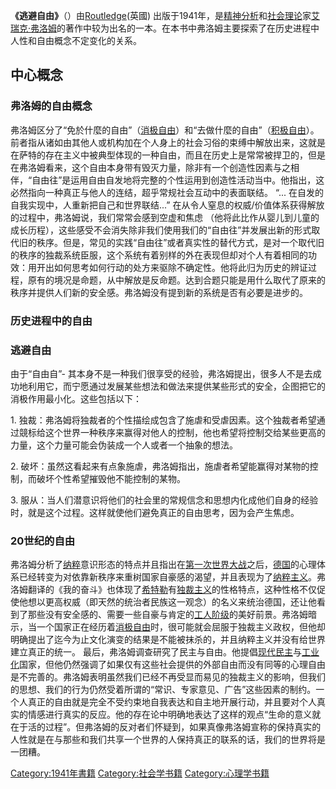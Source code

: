 {{法蘭克福學派}}
{{unreferenced|time=2014-05-21T04:40:49+00:00}}
{{expand|time=2010-04-26T12:23:45+00:00}}
'''《逃避自由》'''（''{{lang|en|Escape from Freedom}}''）由[[Routledge|Routledge]](英國) 出版于1941年，是[[精神分析|精神分析]]和[[社会理论|社会理论]]家[[艾瑞克·弗洛姆|艾瑞克·弗洛姆]]的著作中较为出名的一本。在本书中弗洛姆主要探索了在历史进程中人性和自由概念不定变化的关系。

== 中心概念 ==
=== 弗洛姆的自由概念 ===

弗洛姆区分了“免於什麼的自由”（[[消极自由|消极自由]]）和“去做什麼的自由”（[[积极自由|积极自由]]）。前者指从诸如由其他人或机构加在个人身上的社会习俗的束缚中解放出来，这就是在萨特的存在主义中被典型体现的一种自由，而且在历史上是常常被捍卫的，但是在弗洛姆看来，这个自由本身带有毁灭力量，除非有一个创造性因素与之相伴，“自由往”是运用自由自发地将完整的个性运用到创造性活动当中。他指出，这必然指向一种真正与他人的连结，超乎常规社会互动中的表面联结。 “... 在自发的自我实现中，人重新把自己和世界联结...”
在从令人窒息的权威/价值体系获得解放的过程中，弗洛姆说，我们常常会感到空虚和焦虑 （他将此比作从婴儿到儿童的成长历程），这些感受不会消失除非我们使用我们的“自由往”并发展出新的形式取代旧的秩序。但是，常见的实践“自由往”或者真实性的替代方式，是对一个取代旧的秩序的独裁系统臣服，这个系统有着别样的外在表现但却对个人有着相同的功效：用开出如何思考如何行动的处方来驱除不确定性。他将此归为历史的辨证过程，原有的境况是命题，从中解放是反命题。达到合题只能是用什么取代了原来的秩序并提供人们新的安全感。弗洛姆没有提到新的系统是否有必要是进步的。

=== 历史进程中的自由===



=== 逃避自由 ===
由于“自由自”- 其本身不是一种我们很享受的经验，弗洛姆提出，很多人不是去成功地利用它，而宁愿通过发展某些想法和做法来提供某些形式的安全，企图把它的消极作用最小化。这些包括以下：

1. 独裁：弗洛姆将独裁者的个性描绘成包含了施虐和受虐因素。这个独裁者希望通过競标给这个世界一种秩序来赢得对他人的控制，他也希望将控制交给某些更高的力量，这个力量可能会伪装成一个人或者一个抽象的想法。

2. 破坏：虽然这看起来有点象施虐，弗洛姆指出，施虐者希望能赢得对某物的控制，而破坏个性希望摧毁他不能控制的某物。

3. 服从：当人们潜意识将他们的社会里的常规信念和思想内化成他们自身的经验时，就是这个过程。这样就使他们避免真正的自由思考，因为会产生焦虑。

=== 20世纪的自由===
弗洛姆分析了[[納粹黨|纳粹]]意识形态的特点并且指出在[[第一次世界大战|第一次世界大战]]之后，[[威瑪共和國|德国]]的心理体系已经转变为对依靠新秩序来重树国家自豪感的渴望，并且表现为了[[纳粹主义|纳粹主义]]。弗洛姆翻译的《我的奋斗》也体现了[[希特勒|希特勒]]有[[独裁主义|独裁主义]]的性格特点，这种性格不仅促使他想以更高权威（即天然的统治者民族这一观念）的名义来统治德国，还让他看到了那些没有安全感的、需要一些自豪与肯定的[[工人阶级|工人阶级]]的美好前景。弗洛姆暗示，当一个国家正在经历着[[兩種自由概念|消极自由]]时，很可能就会屈服于独裁主义政权，但他却明确提出了迄今为止文化演变的结果是不能被抹杀的，并且纳粹主义并没有给世界建立真正的统一。
最后，弗洛姆调查研究了民主与自由。他提倡[[直接民主制|现代民主]]与[[工业化|工业化]]国家，但他仍然强调了如果仅有这些社会提供的外部自由而没有同等的心理自由是不完善的。弗洛姆表明虽然我们已经不再受显而易见的独裁主义的影响，但我们的思想、我们的行为仍然受着所谓的“常识、专家意见、广告”这些因素的制约。一个人真正的自由就是完全不受约束地自我表达和自主地开展行动，并且要对个人真实的情感进行真实的反应。他的存在论中明确地表达了这样的观点“生命的意义就在于活的过程”。但弗洛姆的反对者们怀疑到，如果真像弗洛姆宣称的保持真实的人性就是在与那些和我们共享一个世界的人保持真正的联系的话，我们的世界将是一团糟。

{{Authority control}}
[[Category:1941年書籍|Category:1941年書籍]]
[[Category:社会学书籍|Category:社会学书籍]]
[[Category:心理学书籍|Category:心理学书籍]]